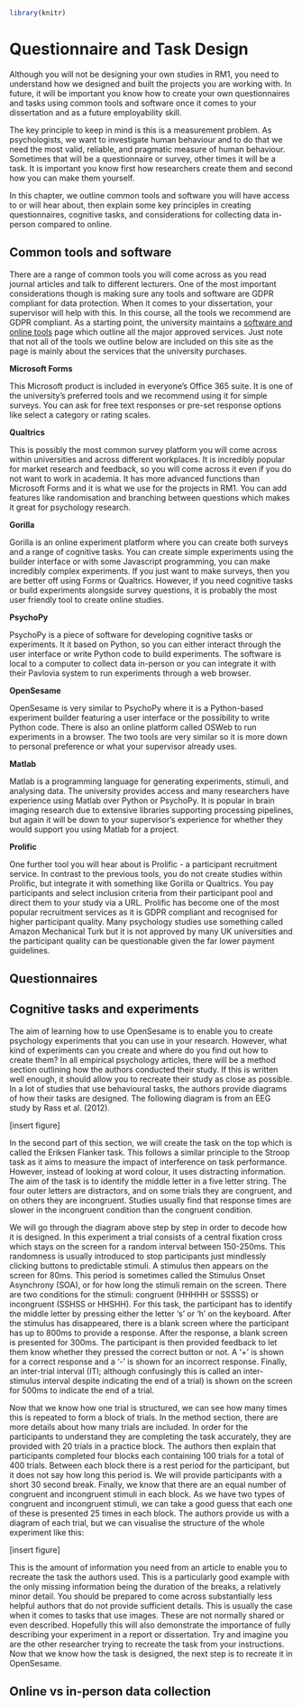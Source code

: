 ```r
library(knitr)
```

# Questionnaire and Task Design {#qualtrics}

Although you will not be designing your own studies in RM1, you need to understand how we designed and built the projects you are working with. In future, it will be important you know how to create your own questionnaires and tasks using common tools and software once it comes to your dissertation and as a future employability skill. 

The key principle to keep in mind is this is a measurement problem. As psychologists, we want to investigate human behaviour and to do that we need the most valid, reliable, and pragmatic measure of human behaviour. Sometimes that will be a questionnaire or survey, other times it will be a task. It is important you know first how researchers create them and second how you can make them yourself. 

In this chapter, we outline common tools and software you will have access to or will hear about, then explain some key principles in creating questionnaires, cognitive tasks, and considerations for collecting data in-person compared to online. 

## Common tools and software

There are a range of common tools you will come across as you read journal articles and talk to different lecturers. One of the most important considerations though is making sure any tools and software are GDPR compliant for data protection. When it comes to your dissertation, your supervisor will help with this. In this course, all the tools we recommend are GDPR compliant. As a starting point, the university maintains a [software and online tools](https://www.gla.ac.uk/myglasgow/it/softwareandonlinetools/){target="_blank"} page which outline all the major approved services. Just note that not all of the tools we outline below are included on this site as the page is mainly about the services that the university purchases. 

**Microsoft Forms**

This Microsoft product is included in everyone's Office 365 suite. It is one of the university's preferred tools and we recommend using it for simple surveys. You can ask for free text responses or pre-set response options like select a category or rating scales. 

**Qualtrics**

This is possibly the most common survey platform you will come across within universities and across different workplaces. It is incredibly popular for market research and feedback, so you will come across it even if you do not want to work in academia. It has more advanced functions than Microsoft Forms and it is what we use for the projects in RM1. You can add features like randomisation and branching between questions which makes it great for psychology research. 

**Gorilla**

Gorilla is an online experiment platform where you can create both surveys and a range of cognitive tasks. You can create simple experiments using the builder interface or with some Javascript programming, you can make incredibly complex experiments. If you just want to make surveys, then you are better off using Forms or Qualtrics. However, if you need cognitive tasks or build experiments alongside survey questions, it is probably the most user friendly tool to create online studies. 

**PsychoPy**

PsychoPy is a piece of software for developing cognitive tasks or experiments. It it based on Python, so you can either interact through the user interface or write Python code to build experiments. The software is local to a computer to collect data in-person or you can integrate it with their Pavlovia system to run experiments through a web browser. 

**OpenSesame**

OpenSesame is very similar to PsychoPy where it is a Python-based experiment builder featuring a user interface or the possibility to write Python code. There is also an online platform called OSWeb to run experiments in a browser. The two tools are very similar so it is more down to personal preference or what your supervisor already uses. 

**Matlab**

Matlab is a programming language for generating experiments, stimuli, and analysing data. The university provides access and many researchers have experience using Matlab over Python or PsychoPy. It is popular in brain imaging research due to extensive libraries supporting processing pipelines, but again it will be down to your supervisor's experience for whether they would support you using Matlab for a project. 

**Prolific**

One further tool you will hear about is Prolific - a participant recruitment service. In contrast to the previous tools, you do not create studies within Prolific, but integrate it with something like Gorilla or Qualtrics. You pay participants and select inclusion criteria from their participant pool and direct them to your study via a URL. Prolific has become one of the most popular recruitment services as it is GDPR compliant and recognised for higher participant quality. Many psychology studies use something called Amazon Mechanical Turk but it is not approved by many UK universities and the participant quality can be questionable given the far lower payment guidelines. 

## Questionnaires 

## Cognitive tasks and experiments

The aim of learning how to use OpenSesame is to enable you to create psychology experiments that you can use in your research. However, what kind of experiments can you create and where do you find out how to create them? In all empirical psychology articles, there will be a method section outlining how the authors conducted their study. If this is written well enough, it should allow you to recreate their study as close as possible. In a lot of studies that use behavioural tasks, the authors provide diagrams of how their tasks are designed. The following diagram is from an EEG study by Rass et al. (2012). 

[insert figure]

In the second part of this section, we will create the task on the top which is called the Eriksen Flanker task. This follows a similar principle to the Stroop task as it aims to measure the impact of interference on task performance. However, instead of looking at word colour, it uses distracting information. The aim of the task is to identify the middle letter in a five letter string. The four outer letters are distractors, and on some trials they are congruent, and on others they are incongruent. Studies usually find that response times are slower in the incongruent condition than the congruent condition. 

We will go through the diagram above step by step in order to decode how it is designed. In this experiment a trial consists of a central fixation cross which stays on the screen for a random interval between 150-250ms. This randomness is usually introduced to stop participants just mindlessly clicking buttons to predictable stimuli. A stimulus then appears on the screen for 80ms. This period is sometimes called the Stimulus Onset Asynchrony (SOA), or for how long the stimuli remain on the screen. There are two conditions for the stimuli: congruent (HHHHH or SSSSS) or incongruent (SSHSS or HHSHH). For this task, the participant has to identify the middle letter by pressing either the letter ‘s’ or ‘h’ on the keyboard. After the stimulus has disappeared, there is a blank screen where the participant has up to 800ms to provide a response. After the response, a blank screen is presented for 300ms. The participant is then provided feedback to let them know whether they pressed the correct button or not. A ‘+’ is shown for a correct response and a ‘-’ is shown for an incorrect response. Finally, an inter-trial interval (ITI; although confusingly this is called an inter-stimulus interval despite indicating the end of a trial) is shown on the screen for 500ms to indicate the end of a trial. 

Now that we know how one trial is structured, we can see how many times this is repeated to form a block of trials. In the method section, there are more details about how many trials are included. In order for the participants to understand they are completing the task accurately, they are provided with 20 trials in a practice block. The authors then explain that participants completed four blocks each containing 100 trials for a total of 400 trials. Between each block there is a rest period for the participant, but it does not say how long this period is. We will provide participants with a short 30 second break. Finally, we know that there are an equal number of congruent and incongruent stimuli in each block. As we have two types of congruent and incongruent stimuli, we can take a good guess that each one of these is presented 25 times in each block. The authors provide us with a diagram of each trial, but we can visualise the structure of the whole experiment like this: 

[insert figure]

This is the amount of information you need from an article to enable you to recreate the task the authors used. This is a particularly good example with the only missing information being the duration of the breaks, a relatively minor detail. You should be prepared to come across substantially less helpful authors that do not provide sufficient details. This is usually the case when it comes to tasks that use images. These are not normally shared or even described. Hopefully this will also demonstrate the importance of fully describing your experiment in a report or dissertation. Try and imagine you are the other researcher trying to recreate the task from your instructions. Now that we know how the task is designed, the next step is to recreate it in OpenSesame. 

## Online vs in-person data collection
